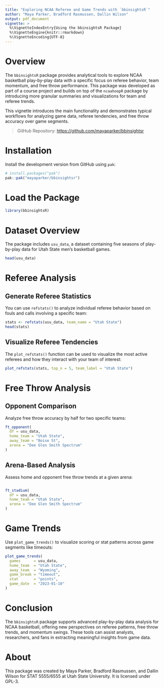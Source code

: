 ```yaml
---
title: "Exploring NCAA Referee and Game Trends with `bbinsightsR`"
author: "Maya Parker, Bradford Rasmussen, Dallin Wilson"
output: pdf_document
vignette: >
  %\VignetteIndexEntry{Using the bbinsightsR Package}
  %\VignetteEngine{knitr::rmarkdown}
  %\VignetteEncoding{UTF-8}
---
```


# Overview

The `bbinsightsR` package provides analytical tools to explore NCAA basketball play-by-play data with a specific focus on referee behavior, team momentum, and free throw performance. This package was developed as part of a course project and builds on top of the `ncaahoopR` package by introducing more granular summaries and visualizations for team and referee trends.

This vignette introduces the main functionality and demonstrates typical workflows for analyzing game data, referee tendencies, and free throw accuracy over game segments.

> GitHub Repository: <https://github.com/mayaparker/bbinsightsr>

# Installation

Install the development version from GitHub using `pak`:

``` r
# install.packages("pak")
pak::pak("mayaparker/bbinsightsr")
```

# Load the Package

``` r
library(bbinsightsR)
```

# Dataset Overview

The package includes `usu_data`, a dataset containing five seasons of play-by-play data for Utah State men’s basketball games. 

``` r
head(usu_data)
```
# Referee Analysis

## Generate Referee Statistics

You can use `refstats()` to analyze individual referee behavior based on fouls and calls involving a specific team:

``` r
stats <- refstats(usu_data, team_name = "Utah State")
head(stats)
```

## Visualize Referee Tendencies

The `plot_refstats()` function can be used to visualize the most active referees and how they interact with your team of interest:

``` r
plot_refstats(stats, top_n = 5, team_label = "Utah State")
```

# Free Throw Analysis

## Opponent Comparison

Analyze free throw accuracy by half for two specific teams:


``` r
ft_opponent(
  df = usu_data,
  home_team = "Utah State",
  away_team = "Boise St",
  arena = "Dee Glen Smith Spectrum"
)

```
## Arena-Based Analysis

Assess home and opponent free throw trends at a given arena:


``` r

ft_stadium(
  df = usu_data,
  home_team = "Utah State",
  arena = "Dee Glen Smith Spectrum"
)
```

# Game Trends

Use `plot_game_trends()` to visualize scoring or stat patterns across game segments like timeouts:

``` r
plot_game_trends(
  games      = usu_data,
  home_team  = "Utah State",
  away_team  = "Wyoming",
  game_break = "timeout",
  stat       = "points",
  game_date  = "2023-01-10"
)
```

# Conclusion

The `bbinsightsR` package supports advanced play-by-play data analysis for NCAA basketball, offering new perspectives on referee patterns, free throw trends, and momentum swings. These tools can assist analysts, researchers, and fans in extracting meaningful insights from game data.

# About

This package was created by Maya Parker, Bradford Rasmussen, and Dallin Wilson for STAT 5555/6555 at Utah State University. It is licensed under GPL-3.

